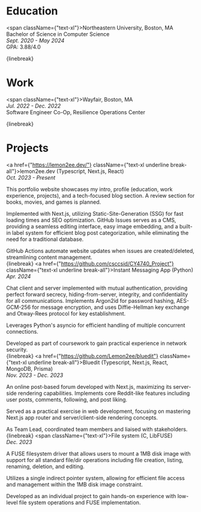 
<div className={"mt-10"}></div>

<h1 className={"text-2xl font-medium"}>Education</h1>


<div className={"p-2"}/>

<span className={"text-xl"}>Northeastern University, Boston, MA </span><br/>
Bachelor of Science in Computer Science<br/>
*Sept. 2020 - May 2024*<br/>
GPA: 3.88/4.0<br/>

{linebreak}

<h1 className={"text-2xl font-normal"}>Work</h1>

<div className={"pt-2"}/>

<span className={"text-xl"}>Wayfair, Boston, MA </span><br/>
*Jul. 2022 - Dec. 2022*<br/>
Software Engineer Co-Op, Resilience Operations Center<br/>

{linebreak}

<h1 className={"text-2xl font-normal"}>Projects</h1>

<div className={"pt-2"}/>

<a href={"https://lemon2ee.dev/"} className={"text-xl underline break-all"}>lemon2ee.dev</a> (Typescript, Next.js, React)<br/>
*Oct. 2023 - Present*<br/>

This portfolio website showcases my intro, profile (education, work experience, projects), and a tech-focused blog section. A review section for books, movies, and games is planned.<br/>

Implemented with Next.js, utilizing Static-Site-Generation (SSG) for fast loading times and SEO optimization. GitHub Issues serves as a CMS, providing a seamless editing interface, easy image embedding, and a built-in label system for efficient blog post categorization, while eliminating the need for a traditional database.<br/>

GitHub Actions automate website updates when issues are created/deleted, streamlining content management.<br/>
{linebreak}
<a href={"https://github.com/csccsid/CY4740_Project"} className={"text-xl underline break-all"}>Instant Messaging App</a> (Python)<br/>
*Apr. 2024*<br/>

Chat client and server implemented with mutual authentication, providing perfect forward secrecy, hiding-from-server, integrity, and confidentiality for all communications. Implements Argon2id for password hashing, AES-GCM-256 for message encryption, and uses Diffie-Hellman key exchange and Otway-Rees protocol for key establishment.<br/>

Leverages Python's asyncio for efficient handling of multiple concurrent connections.<br/>

Developed as part of coursework to gain practical experience in network security.<br/>
{linebreak}
<a href={"https://github.com/Lemon2ee/bluedit"} className={"text-xl underline break-all"}>Bluedit</a> (Typescript, Next.js, React, MongoDB, Prisma)<br/>
*Nov. 2023 - Dec. 2023*<br/>

An online post-based forum developed with Next.js, maximizing its server-side rendering capabilities. Implements core Reddit-like features including user posts, comments, following, and post liking.<br/>

Served as a practical exercise in web development, focusing on mastering Next.js app router and server/client-side rendering concepts.<br/>

As Team Lead, coordinated team members and liaised with stakeholders.<br/>
{linebreak}
<span className={"text-xl"}>File system</span> (C, LibFUSE)<br/>
*Dec. 2023*<br/>

A FUSE filesystem driver that allows users to mount a 1MB disk image with support for all standard file/dir operations including file creation, listing, renaming, deletion, and editing.<br/>

Utilizes a single indirect pointer system, allowing for efficient file access and management within the 1MB disk image constraint.<br/>

Developed as an individual project to gain hands-on experience with low-level file system operations and FUSE implementation.<br/>